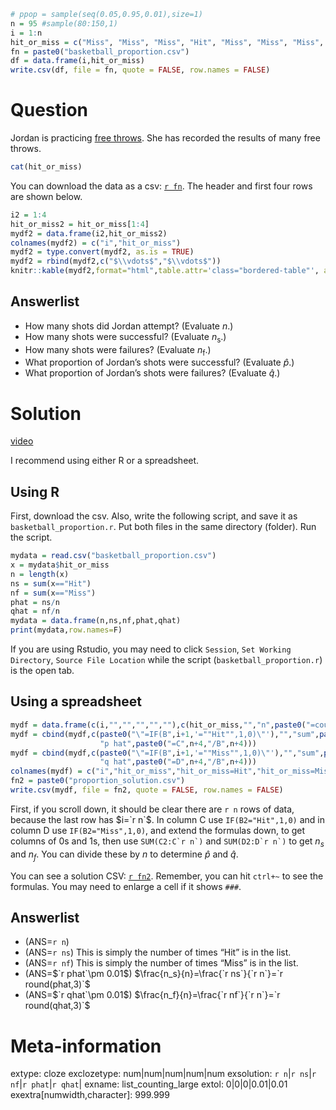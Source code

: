 ```r
# ppop = sample(seq(0.05,0.95,0.01),size=1)
n = 95 #sample(80:150,1)
i = 1:n
hit_or_miss = c("Miss", "Miss", "Miss", "Hit", "Miss", "Miss", "Miss", "Miss", "Miss", "Miss", "Miss", "Miss", "Hit", "Miss", "Miss", "Hit", "Miss", "Miss", "Miss", "Miss", "Miss", "Miss", "Miss", "Miss", "Miss", "Miss", "Miss", "Miss", "Hit", "Miss", "Miss", "Miss", "Hit", "Miss", "Miss", "Miss", "Hit", "Miss", "Miss", "Miss", "Miss", "Miss", "Miss", "Miss", "Miss", "Miss", "Miss", "Miss", "Miss", "Miss", "Miss", "Miss", "Miss", "Miss", "Miss", "Miss", "Miss", "Miss", "Miss", "Miss", "Miss", "Miss", "Miss", "Miss", "Hit", "Miss", "Miss", "Miss", "Miss", "Miss", "Miss", "Miss", "Miss", "Miss", "Hit", "Miss", "Miss", "Miss", "Miss", "Miss", "Miss", "Miss", "Hit", "Miss", "Miss", "Miss", "Miss", "Miss", "Miss", "Miss", "Hit", "Miss", "Miss", "Miss", "Miss")
fn = paste0("basketball_proportion.csv")
df = data.frame(i,hit_or_miss)
write.csv(df, file = fn, quote = FALSE, row.names = FALSE)
```

Question
========

Jordan is practicing [free throws](https://en.wikipedia.org/wiki/Free_throw). She has recorded the results of many free throws.

```r
cat(hit_or_miss)
```

You can download the data as a csv: [`r fn`](`r fn`). The header and first four rows are shown below.

<style type="text/css" rel="stylesheet">
.bordered-table {
    border-collapse: collapse;
    border-spacing: 0;
    border:2px solid #000000;
}
.bordered-table th {
    border:2px solid #000000;
    padding: 4px;
}
.bordered-table td{
    border:1px solid #000000;
    padding: 4px;
}
</style>

```r
i2 = 1:4
hit_or_miss2 = hit_or_miss[1:4]
mydf2 = data.frame(i2,hit_or_miss2)
colnames(mydf2) = c("i","hit_or_miss")
mydf2 = type.convert(mydf2, as.is = TRUE)
mydf2 = rbind(mydf2,c("$\\vdots$","$\\vdots$"))
knitr::kable(mydf2,format="html",table.attr='class="bordered-table"', align = "cc",row.names=F)
```

Answerlist
--------
* How many shots did Jordan attempt? (Evaluate $n$.)
* How many shots were successful? (Evaluate $n_\text{s}$.)
* How many shots were failures? (Evaluate $n_\text{f}$.)
* What proportion of Jordan's shots were successful? (Evaluate $\hat{p}$.)
* What proportion of Jordan's shots were failures? (Evaluate $\hat{q}$.)

Solution
========

[video](https://vimeo.com/531902962){target="_blank"}

I recommend using either R or a spreadsheet. 

## Using R

First, download the csv. Also, write the following script, and save it as ``basketball_proportion.r``. Put both files in the same directory (folder). Run the script.

```r
mydata = read.csv("basketball_proportion.csv")
x = mydata$hit_or_miss
n = length(x)
ns = sum(x=="Hit")
nf = sum(x=="Miss")
phat = ns/n
qhat = nf/n
mydata = data.frame(n,ns,nf,phat,qhat)
print(mydata,row.names=F)
```

If you are using Rstudio, you may need to click ``Session``, ``Set Working Directory``, ``Source File Location`` while the script (``basketball_proportion.r``) is the open tab.

## Using a spreadsheet

```r
mydf = data.frame(c(i,"","","","",""),c(hit_or_miss,"","n",paste0("=count(A2:A",n+1,")"),"",""))
mydf = cbind(mydf,c(paste0("\"=IF(B",i+1,'=""Hit"",1,0)\"'),"","sum",paste0("=SUM(C2:C",n+1,")"),
                    "p hat",paste0("=C",n+4,"/B",n+4)))
mydf = cbind(mydf,c(paste0("\"=IF(B",i+1,'=""Miss"",1,0)\"'),"","sum",paste0("=SUM(D2:D",n+1,")"),
                    "q hat",paste0("=D",n+4,"/B",n+4)))
colnames(mydf) = c("i","hit_or_miss","hit_or_miss=Hit","hit_or_miss=Miss")
fn2 = paste0("proportion_solution.csv") 
write.csv(mydf, file = fn2, quote = FALSE, row.names = FALSE)
```

First, if you scroll down, it should be clear there are `r n` rows of data, because the last row has $i=`r n`$. In column C use `IF(B2="Hit",1,0)` and in column D use `IF(B2="Miss",1,0)`, and extend the formulas down, to get columns of 0s and 1s, then use ``SUM(C2:C`r n`)`` and ``SUM(D2:D`r n`)`` to get $n_s$ and $n_f$. You can divide these by $n$ to determine $\hat{p}$ and $\hat{q}$.

You can see a solution CSV: [`r fn2`](`r fn2`). Remember, you can hit `ctrl+~` to see the formulas. You may need to enlarge a cell if it shows `###`.

Answerlist
--------
* (ANS=`r n`)
* (ANS=`r ns`) This is simply the number of times "Hit" is in the list.
* (ANS=`r nf`) This is simply the number of times "Miss" is in the list.
* (ANS=$`r phat`\pm 0.01$) $\frac{n_s}{n}=\frac{`r ns`}{`r n`}=`r round(phat,3)`$
* (ANS=$`r qhat`\pm 0.01$) $\frac{n_f}{n}=\frac{`r nf`}{`r n`}=`r round(qhat,3)`$

Meta-information
================
extype: cloze
exclozetype: num|num|num|num|num
exsolution: `r n`|`r ns`|`r nf`|`r phat`|`r qhat`|
exname: list_counting_large
extol: 0|0|0|0.01|0.01
exextra[numwidth,character]: 999.999
